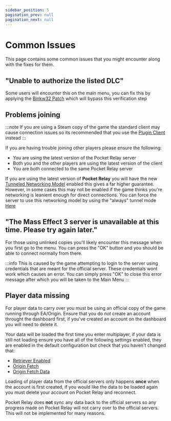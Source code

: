 ```yaml
---
sidebar_position: 5
pagination_prev: null
pagination_next: null
---
```


# Common Issues

This page contains some common issues that you might encounter along with the fixes for them.

## "Unable to authorize the listed DLC"

Some users will encounter this on the main menu, you can fix this by applying 
the [Binkw32 Patch](./client/8-binkw32.md) which will bypass this verification step

## Problems joining

:::note
If you are using a Steam copy of the game the standard client may cause connection 
issues so its recommended that you use the [Plugin Client](./client/5-plugin-client.mdx) instead
:::

If you are having trouble joining other players please ensure the following:

- You are using the latest version of the Pocket Relay server
- Both you and the other players are using the latest version of the client
- You are both connected to the same Pocket Relay server

If you are using the latest version of **Pocket Relay** you will have the new 
[Tunneled Networking Model](https://jacobtread.com/blog/pocket-relay-tunnel/) enabled 
this gives a far higher guarantee. However, in some cases this may not be enabled if the
game thinks you're networking is leanient enough for direct connections. You can force the server to use this networking model by using the "always" tunnel mode [Here](./server/configuration#always)

## "The Mass Effect 3 server is unavailable at this time. Please try again later."

For those using unlinked copies you'll likely encounter this message when you first go to the menu. 
You can press the "OK" button and you should be able to connect normally from there. 

:::info
This is caused by the game attempting to login to the server using credentials that are meant for the official server. These credentials wont work which causes an error. You can simply press "OK" to close this error message after which you will be taken to the Main Menu
:::

## Player data missing

For player data to carry over you must be using an official copy of the game running through EA/Origin. 
Ensure that you do *not* create an account throught the dashboard first, if you've created an account on the
dashboard you will need to delete it.

Your data will be loaded the first time you enter multiplayer, if your data is still not loading ensure you 
have all of the following settings enabled, they are enabled in the default configuration but check that you
haven't changed that:
- [Retriever Enabled](./server/4-configuration.md#enabled) 
- [Origin Fetch](./server/4-configuration.md#origin-fetch) 
- [Origin Fetch Data](./server/4-configuration.md#origin-fetch-data)

Loading of player data from the official servers only happens **once** when the account is first created, if you 
would like the data to be loaded again you must delete your account on Pocket Relay and reconnect.

Pocket Relay does **not** sync any data back to the official servers so any progress made on Pocket Relay will not 
carry over to the official servers. This will not be implemented for many reasons.